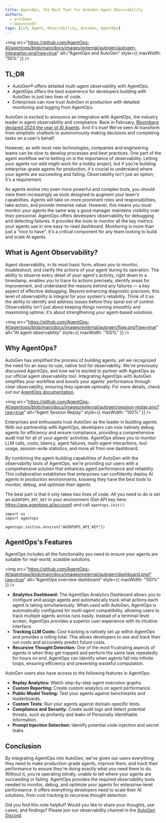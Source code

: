 ```yaml
---
title: AgentOps, the Best Tool for AutoGen Agent Observability
authors:
  - areibman
  - bboynton97
tags: [LLM, Agent, Observability, AutoGen, AgentOps]
---
```


<img
  src="https://github.com/AgentOps-AI/agentops/blob/main/docs/images/external/autogen/autogen-integration.png?raw=true"
  alt="AgentOps and AutoGen"
  style={{ maxWidth: "50%" }}
/>

## TL;DR

- AutoGen® offers detailed multi-agent observability with AgentOps.
- AgentOps offers the best experience for developers building with AutoGen in just two lines of code.
- Enterprises can now trust AutoGen in production with detailed monitoring and logging from AgentOps.

AutoGen is excited to announce an integration with AgentOps, the industry leader in agent observability and compliance. Back in February, [Bloomberg declared 2024 the year of AI Agents](https://www.bloomberg.com/news/newsletters/2024-02-15/tech-companies-bet-the-world-is-ready-for-ai-agents). And it's true! We've seen AI transform from simplistic chatbots to autonomously making decisions and completing tasks on a user's behalf.

However, as with most new technologies, companies and engineering teams can be slow to develop processes and best practices. One part of the agent workflow we're betting on is the importance of observability. Letting your agents run wild might work for a hobby project, but if you're building enterprise-grade agents for production, it's crucial to understand where your agents are succeeding and failing. Observability isn't just an option; it's a requirement.

As agents evolve into even more powerful and complex tools, you should view them increasingly as tools designed to augment your team's capabilities. Agents will take on more prominent roles and responsibilities, take action, and provide immense value. However, this means you must monitor your agents the same way a good manager maintains visibility over their personnel. AgentOps offers developers observability for debugging and detecting failures. It provides the tools to monitor all the key metrics your agents use in one easy-to-read dashboard. Monitoring is more than just a “nice to have”; it's a critical component for any team looking to build and scale AI agents.

## What is Agent Observability?

Agent observability, in its most basic form, allows you to monitor, troubleshoot, and clarify the actions of your agent during its operation. The ability to observe every detail of your agent's activity, right down to a timestamp, enables you to trace its actions precisely, identify areas for improvement, and understand the reasons behind any failures — a key aspect of effective debugging. Beyond enhancing diagnostic precision, this level of observability is integral for your system's reliability. Think of it as the ability to identify and address issues before they spiral out of control. Observability isn't just about keeping things running smoothly and maximizing uptime; it's about strengthening your agent-based solutions.

<img
  src="https://github.com/AgentOps-AI/agentops/blob/main/docs/images/external/autogen/flow.png?raw=true"
  alt="AI agent observability"
  style={{ maxWidth: "100%" }}
/>

## Why AgentOps?

AutoGen has simplified the process of building agents, yet we recognized the need for an easy-to-use, native tool for observability. We've previously discussed AgentOps, and now we're excited to partner with AgentOps as our official agent observability tool. Integrating AgentOps with AutoGen simplifies your workflow and boosts your agents' performance through clear observability, ensuring they operate optimally. For more details, check out our [AgentOps documentation](https://ag2ai.github.io/ag2/docs/notebooks/agentchat_agentops/).

<img
  src="https://github.com/AgentOps-AI/agentops/blob/main/docs/images/external/autogen/session-replay.png?raw=true"
  alt="Agent Session Replay"
  style={{ maxWidth: "100%" }}
/>

Enterprises and enthusiasts trust AutoGen as the leader in building agents. With our partnership with AgentOps, developers can now natively debug agents for efficiency and ensure compliance, providing a comprehensive audit trail for all of your agents' activities. AgentOps allows you to monitor LLM calls, costs, latency, agent failures, multi-agent interactions, tool usage, session-wide statistics, and more all from one dashboard.

By combining the agent-building capabilities of AutoGen with the observability tools of AgentOps, we're providing our users with a comprehensive solution that enhances agent performance and reliability. This collaboration establishes that enterprises can confidently deploy AI agents in production environments, knowing they have the best tools to monitor, debug, and optimize their agents.

The best part is that it only takes two lines of code. All you need to do is set an `AGENTOPS_API_KEY` in your environment (Get API key here: https://app.agentops.ai/account) and call `agentops.init()`:

```
import os
import agentops

agentops.init(os.environ["AGENTOPS_API_KEY"])
```

## AgentOps's Features

AgentOps includes all the functionality you need to ensure your agents are suitable for real-world, scalable solutions.

<img
  src="https://github.com/AgentOps-AI/agentops/blob/main/docs/images/external/autogen/dashboard.png?raw=true"
  alt="AgentOps overview dashboard"
  style={{ maxWidth: "100%" }}
/>

- **Analytics Dashboard:** The AgentOps Analytics Dashboard allows you to configure and assign agents and automatically track what actions each agent is taking simultaneously. When used with AutoGen, AgentOps is automatically configured for multi-agent compatibility, allowing users to track multiple agents across runs easily. Instead of a terminal-level screen, AgentOps provides a superior user experience with its intuitive interface.
- **Tracking LLM Costs:** Cost tracking is natively set up within AgentOps and provides a rolling total. This allows developers to see and track their run costs and accurately predict future costs.
- **Recursive Thought Detection:** One of the most frustrating aspects of agents is when they get trapped and perform the same task repeatedly for hours on end. AgentOps can identify when agents fall into infinite loops, ensuring efficiency and preventing wasteful computation.

AutoGen users also have access to the following features in AgentOps:

- **Replay Analytics:** Watch step-by-step agent execution graphs.
- **Custom Reporting:** Create custom analytics on agent performance.
- **Public Model Testing:** Test your agents against benchmarks and leaderboards.
- **Custom Tests:** Run your agents against domain-specific tests.
- **Compliance and Security:** Create audit logs and detect potential threats, such as profanity and leaks of Personally Identifiable Information.
- **Prompt Injection Detection:** Identify potential code injection and secret leaks.

## Conclusion

By integrating AgentOps into AutoGen, we've given our users everything they need to make production-grade agents, improve them, and track their performance to ensure they're doing exactly what you need them to do. Without it, you're operating blindly, unable to tell where your agents are succeeding or failing. AgentOps provides the required observability tools needed to monitor, debug, and optimize your agents for enterprise-level performance. It offers everything developers need to scale their AI solutions, from cost tracking to recursive thought detection.

Did you find this note helpful? Would you like to share your thoughts, use cases, and findings? Please join our observability channel in the [AutoGen Discord](https://discord.gg/hXJknP54EH).
